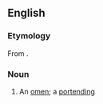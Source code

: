 ==English==

===Etymology===
From {{suffix|abode|gloss1=omen|ance|lang=en}}.

===Noun===
{{en-noun}}

# {{lb|en|obsolete}} An [[omen]]; a [[portending]]